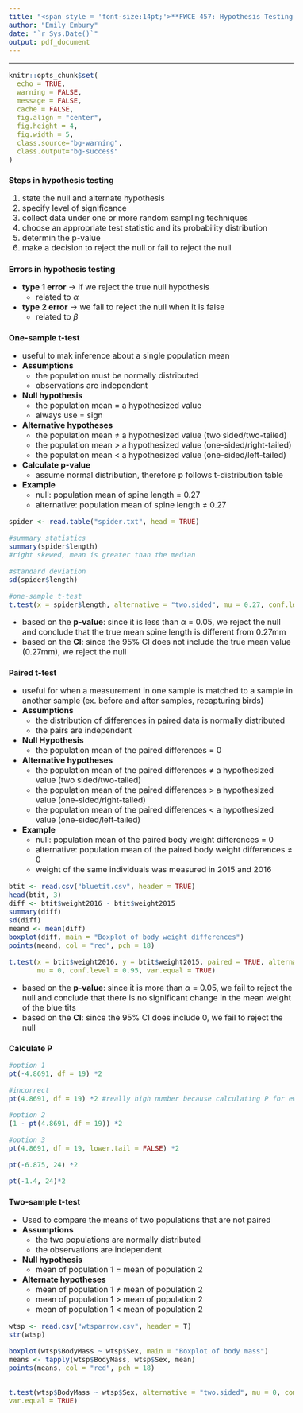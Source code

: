 ```yaml
---
title: "<span style = 'font-size:14pt;'>**FWCE 457: Hypothesis Testing Class Notes </span>**"
author: "Emily Embury"
date: "`r Sys.Date()`"
output: pdf_document
---
```

<style type="text/css">
/* Whole document: */
body{
  font-size: 12pt;
}
/* Headers */
h1{
  font-size: 12pt;
}
</style>

---

```r
knitr::opts_chunk$set(
  echo = TRUE,              
  warning = FALSE,       
  message = FALSE,  
  cache = FALSE,        
  fig.align = "center", 
  fig.height = 4,
  fig.width = 5,
  class.source="bg-warning",
  class.output="bg-success"
)

```

# **Steps in hypothesis testing**
  1. state the null and alternate hypothesis
  2. specify level of significance
  3. collect data under one or more random sampling techniques
  4. choose an appropriate test statistic and its probability distribution
  5. determin the p-value
  6. make a decision to reject the null or fail to reject the null
  
  
# **Errors in hypothesis testing**

  - **type 1 error** -> if we reject the true null hypothesis
    - related to $\alpha$
  - **type 2 error** -> we fail to reject the null when it is false
    - related to $\beta$ 
    
    
# **One-sample t-test**
  - useful to mak inference about a single population mean
  - **Assumptions**
    - the population must be normally distributed
    - observations are independent
    
  - **Null hypothesis**
    - the population mean = a hypothesized value
    - always use = sign
    
  - **Alternative hypotheses**
    - the population mean $\ne$ a hypothesized value (two sided/two-tailed)
    - the population mean > a hypothesized value (one-sided/right-tailed)
    - the population mean < a hypothesized value (one-sided/left-tailed)
  
  - **Calculate p-value**
    - assume normal distribution, therefore p follows t-distribution table
    
  - **Example**
    - null: population mean of spine length = 0.27
    - alternative: population mean of spine length $\ne$ 0.27

```r

spider <- read.table("spider.txt", head = TRUE)

#summary statistics
summary(spider$length)
#right skewed, mean is greater than the median

#standard deviation
sd(spider$length)

#one-sample t-test
t.test(x = spider$length, alternative = "two.sided", mu = 0.27, conf.level = 0.95)

```
  - based on the **p-value**: since it is less than $\alpha$ = 0.05, we reject the null and conclude that the true mean spine length is different from 0.27mm
  - based on the **CI**: since the 95% CI does not include the true mean value (0.27mm), we reject the null
  
  
# **Paired t-test**
  - useful for when a measurement in one sample is matched to a sample in another sample (ex. before and after samples, recapturing birds)
  - **Assumptions**
    - the distribution of differences in paired data is normally distributed
    - the pairs are independent
  
  - **Null Hypothesis**
    - the population mean of the paired differences = 0

  - **Alternative hypotheses**
    - the population mean of the paired differences $\ne$ a hypothesized value (two sided/two-tailed)
    - the population mean of the paired differences > a hypothesized value (one-sided/right-tailed)
    - the population mean of the paired differences < a hypothesized value (one-sided/left-tailed)
  
  - **Example**
    - null: population mean of the paired body weight differences = 0
    - alternative: population mean of the paired body weight differences $\ne$ 0 
    - weight of the same individuals was measured in 2015 and 2016

```r
btit <- read.csv("bluetit.csv", header = TRUE)
head(btit, 3)
diff <- btit$weight2016 - btit$weight2015
summary(diff)
sd(diff)
meand <- mean(diff)
boxplot(diff, main = "Boxplot of body weight differences")
points(meand, col = "red", pch = 18)

t.test(x = btit$weight2016, y = btit$weight2015, paired = TRUE, alternative = "two.sided", 
       mu = 0, conf.level = 0.95, var.equal = TRUE)
```
  - based on the **p-value**: since it is more than $\alpha$ = 0.05, we fail to reject the null and conclude that there is no significant change in the mean weight of the blue tits
  - based on the **CI**: since the 95% CI does include 0, we fail to reject the null
  
  
# **Calculate P**

```r
#option 1
pt(-4.8691, df = 19) *2

#incorrect
pt(4.8691, df = 19) *2 #really high number because calculating P for everything below 4.8691

#option 2
(1 - pt(4.8691, df = 19)) *2

#option 3
pt(4.8691, df = 19, lower.tail = FALSE) *2 

pt(-6.875, 24) *2

pt(-1.4, 24)*2


```


# **Two-sample t-test**

  - Used to compare the means of two populations that are not paired
  - **Assumptions**
    - the two populations are normally distributed
    - the observations are independent
  - **Null hypothesis**
    - mean of population 1 = mean of population 2
  - **Alternate hypotheses**
    - mean of population 1 $\ne$ mean of population 2
    - mean of population 1 > mean of population 2
    - mean of population 1 < mean of population 2
    
```r

wtsp <- read.csv("wtsparrow.csv", header = T)
str(wtsp)

boxplot(wtsp$BodyMass ~ wtsp$Sex, main = "Boxplot of body mass")
means <- tapply(wtsp$BodyMass, wtsp$Sex, mean)
points(means, col = "red", pch = 18)


t.test(wtsp$BodyMass ~ wtsp$Sex, alternative = "two.sided", mu = 0, conf.level = 0.95,
var.equal = TRUE)

```
    